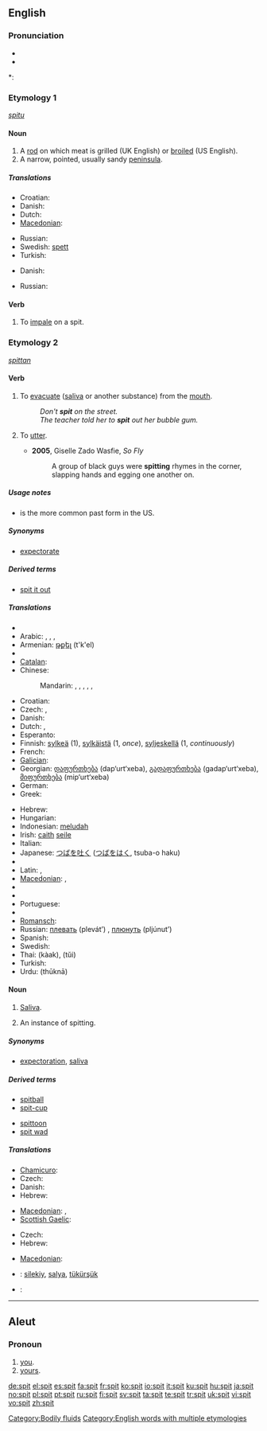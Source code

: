 ==English==

===Pronunciation===
* {{IPA|/'spɪt/}}
* {{audio|en-us-spit.ogg|Audio (US)}}

*: {{rhymes|ɪt}}

===Etymology 1===
{{etyl|ang}} ''[[spitu]]''

====Noun====
{{en-noun}}

# A [[rod]] on which meat is grilled (UK English) or [[broiled]] (US English).
# A narrow, pointed, usually sandy [[peninsula]].

=====Translations=====
{{trans-top|a rod on which meat is grilled/broiled}}
* Croatian: {{t-|hr|ražanj|m}}
* Danish: {{t-|da|spid|n}}
* Dutch: {{t-|nl|spit|n}}
* [[Macedonian]]: {{t|mk|ражен|m|tr=rážen|sc=Cyrl|xs=Macedonian}}
{{trans-mid}}
* Russian: {{t+|ru|вертел|m|tr=v'ért'el|sc=Cyrl}}
* Swedish: [[spett]] {{n}}
* Turkish: {{t+|tr|şiş}}
{{trans-bottom}}

{{trans-top|a narrow, usually sandy peninsula}}
* Danish: {{t-|da|tange|c}}
{{trans-mid}}
* Russian: {{t+|ru|коса|f|tr=kosá|sc=Cyrl}}
{{trans-bottom}}

====Verb====
{{en-verb|spit|t|ed}}

# To [[impale]] on a spit.

===Etymology 2===
{{etyl|ang}} ''[[spittan]]''

====Verb====
{{en-verb|spits|spitting|'''[[spat]]''' or '''[[spit]]'''}}

# {{intransitive|transitive}} To [[evacuate]] ([[saliva]] or another substance) from the [[mouth]].
#: ''Don't '''spit''' on the street.''
#: ''The teacher told her to '''spit''' out her bubble gum.''
# {{transitive}} {{slang|hip-hop}} To [[utter]].
#* '''2005''', Giselle Zado Wasfie, ''So Fly''
#*: A group of black guys were '''spitting''' rhymes in the corner, slapping hands and egging one another on.

=====Usage notes=====
* {{term|spit|Spit}} is the more common past form in the US.

=====Synonyms=====
* [[expectorate]]

=====Derived terms=====
* [[spit it out]]

=====Translations=====
{{trans-top|to evacuate saliva from the mouth}}
* {{trreq|Albanian}}
* Arabic: {{t|ar|بصق|tr=baSaqa|sc=Arab}},  {{t|ar|بزق|tr=bazaqa|sc=Arab}},  {{t|ar|تف|tr=taffa|sc=Arab}},  {{t|ar|تفل|tr=tafala|sc=Arab}}
* Armenian: [[թքել]] (t'k'el)
* {{trreq|Basque}}
* [[Catalan]]: {{t|ca|escopir}}
* Chinese:
*: Mandarin: {{t|cmn|吐痰|tr=tǔtán|sc=Hani|xs=Mandarin}},  {{t-|cmn|吐|tr=tǔ|sc=Hani|xs=Mandarin}},  {{t-|cmn|啐|tr=cuì|sc=Hani|xs=Mandarin}},  {{t-|cmn|咯|tr=kǎ|sc=Hani|xs=Mandarin}},  {{t|cmn|噴放|sc=Hani|xs=Mandarin}},  {{t|cmn|喷放|tr=pēnfàng|sc=Hani|xs=Mandarin}}
* Croatian: {{t-|hr|pljuvati|alt=pljȕvati}}
* Czech: {{t-|cs|plivnout}}, {{t-|cs|plivat}}
* Danish: {{t|da|spytte}}
* Dutch: {{t+|nl|spuwen}},  {{t+|nl|spugen}}
* Esperanto: {{t-|eo|kraĉi|xs=Esperanto}}
* Finnish: [[sylkeä]] (1), [[sylkäistä]] (1, ''once''), [[syljeskellä]] (1, ''continuously'')
* French: {{t+|fr|cracher}}
* [[Galician]]: {{t|gl|cuspir}}
* Georgian: [[დაფურთხება]] (dap‘urt‘xeba), [[გადაფურთხება]] (gadap‘urt‘xeba), [[მიფურთხება]] (mip‘urt‘xeba)
* German: {{t+|de|spucken}}
* Greek: {{t+|el|φτύνω|sc=Grek}}
{{trans-mid}}
* Hebrew: {{t+|he|ירק|m|tr=yarak|sc=Hebr}}
* Hungarian: {{t+|hu|köp}}
* Indonesian: [[ludah|meludah]]
* Irish: [[caith]] [[seile]]
* Italian: {{t+|it|sputare}}
* Japanese: [[つば]]を[[吐く]] ([[つば]]を[[はく]], tsuba-o haku)
* {{trreq|Korean}}
* Latin: {{t|la|spuo}}, {{t|la|spuere}}
* [[Macedonian]]: {{t-|mk|плука|tr=plúka|sc=Cyrl|xs=Macedonian}},  {{t-|mk|‘рка|tr='rka|sc=Cyrl|xs=Macedonian}}
* {{trreq|Mongolian}}
* {{trreq|Persian}}
* Portuguese: {{t+|pt|cuspir}}
* {{trreq|Romanian}}
* [[Romansch]]: {{t|rm|scuipa}}
* Russian: [[плевать]] (plevát’) {{impf}}, [[плюнуть]] (pljúnut’) {{pf}}
* Spanish: {{t+|es|escupir}}
* Swedish: {{t-|sv|spotta}}
* Thai: {{Thai|[[ขาก]]}} (kàak), {{Thai|[[ถุย]]}} (tŭi)
* Turkish: {{t|tr|tükürmek}}
* Urdu: {{ur-Arab|[[تھوکنا]]}} (thūknā)
{{trans-bottom}}

====Noun====
{{en-noun|s|-}}

# {{uncountable}} [[saliva|Saliva]].
# {{countable}} An instance of spitting.

=====Synonyms=====
* [[expectoration]], [[saliva]]

=====Derived terms=====
{{rel-top|terms derived from ''spit (noun)''}}
* [[spitball]]
* [[spit-cup]]
{{rel-mid}}
* [[spittoon]]
* [[spit wad]]
{{rel-bottom}}

=====Translations=====
{{trans-top|saliva}}
* [[Chamicuro]]: {{tø|ccc|sakola}}
* Czech: {{t-|cs|slina|f}}
* Danish: {{t|da|spyt|n}}
* Hebrew: {{t-|he|רוק|m|tr=rok|sc=Hebr}}
{{trans-mid}}
* [[Macedonian]]: {{t|mk|плуканка|f|tr=plúkanka|sc=Cyrl|xs=Macedonian}},  {{t|mk|плунка|f|tr=plúnka|sc=Cyrl|xs=Macedonian}}
* [[Scottish Gaelic]]: {{t-|gd|smugaid|f|xs=Scottish Gaelic}}
{{trans-bottom}}

{{trans-top|an instance of spitting}}
* Czech: {{t-|cs|plivnutí|n}}
* Hebrew: {{t|he|יריקה|f|tr=yerika|sc=Hebr}}
{{trans-mid}}
* [[Macedonian]]: {{t|mk|плукање|n|tr=plúkanje|sc=Cyrl|xs=Macedonian}}
{{trans-bottom}}

{{checktrans-top}}
* {{ttbc|Crimean Tatar}}: [[silekiy]], [[salya]], [[tükürşük]]
{{trans-mid}}
* {{ttbc|Swedish}}: {{t-|sv|spott|n}}
{{trans-bottom}}

[[Category:Bodily fluids]]
[[Category:English words with multiple etymologies]]

----

==Aleut==

===Pronoun===
{{infl|ale|pronoun}}

# [[you]].
# [[yours]].

[[de:spit]]
[[el:spit]]
[[es:spit]]
[[fa:spit]]
[[fr:spit]]
[[ko:spit]]
[[io:spit]]
[[it:spit]]
[[ku:spit]]
[[hu:spit]]
[[ja:spit]]
[[no:spit]]
[[pl:spit]]
[[pt:spit]]
[[ru:spit]]
[[fi:spit]]
[[sv:spit]]
[[ta:spit]]
[[te:spit]]
[[tr:spit]]
[[uk:spit]]
[[vi:spit]]
[[vo:spit]]
[[zh:spit]]